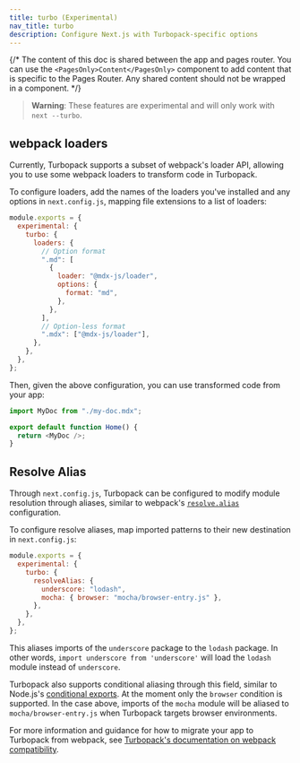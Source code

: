 ```yaml
---
title: turbo (Experimental)
nav_title: turbo
description: Configure Next.js with Turbopack-specific options
---
```


{/* The content of this doc is shared between the app and pages router. You can use the `<PagesOnly>Content</PagesOnly>` component to add content that is specific to the Pages Router. Any shared content should not be wrapped in a component. */}

> **Warning**: These features are experimental and will only work with `next --turbo`.

## webpack loaders

Currently, Turbopack supports a subset of webpack's loader API, allowing you to use some webpack loaders to transform code in Turbopack.

To configure loaders, add the names of the loaders you've installed and any options in `next.config.js`, mapping file extensions to a list of loaders:

```js title="next.config.js"
module.exports = {
  experimental: {
    turbo: {
      loaders: {
        // Option format
        ".md": [
          {
            loader: "@mdx-js/loader",
            options: {
              format: "md",
            },
          },
        ],
        // Option-less format
        ".mdx": ["@mdx-js/loader"],
      },
    },
  },
};
```

Then, given the above configuration, you can use transformed code from your app:

```js
import MyDoc from "./my-doc.mdx";

export default function Home() {
  return <MyDoc />;
}
```

## Resolve Alias

Through `next.config.js`, Turbopack can be configured to modify module resolution through aliases, similar to webpack's [`resolve.alias`](https://webpack.js.org/configuration/resolve/#resolvealias) configuration.

To configure resolve aliases, map imported patterns to their new destination in `next.config.js`:

```js title="next.config.js"
module.exports = {
  experimental: {
    turbo: {
      resolveAlias: {
        underscore: "lodash",
        mocha: { browser: "mocha/browser-entry.js" },
      },
    },
  },
};
```

This aliases imports of the `underscore` package to the `lodash` package. In other words, `import underscore from 'underscore'` will load the `lodash` module instead of `underscore`.

Turbopack also supports conditional aliasing through this field, similar to Node.js's [conditional exports](https://nodejs.org/docs/latest-v18.x/api/packages.html#conditional-exports). At the moment only the `browser` condition is supported. In the case above, imports of the `mocha` module will be aliased to `mocha/browser-entry.js` when Turbopack targets browser environments.

For more information and guidance for how to migrate your app to Turbopack from webpack, see [Turbopack's documentation on webpack compatibility](https://turbo.build/pack/docs/migrating-from-webpack).
